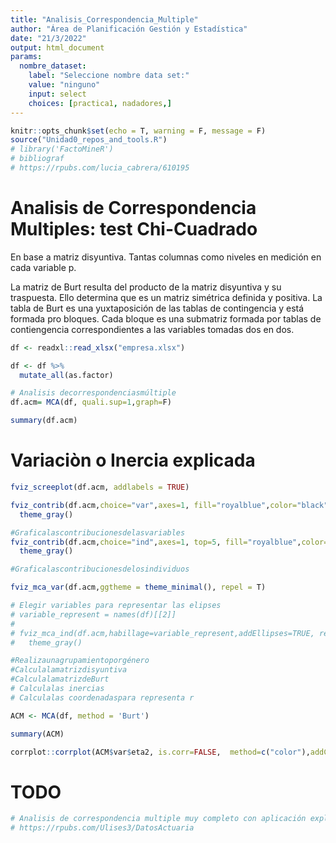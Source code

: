 ```yaml
---
title: "Analisis_Correspondencia_Multiple"
author: "Área de Planificación Gestión y Estadística"
date: "21/3/2022"
output: html_document
params:
  nombre_dataset:
    label: "Seleccione nombre data set:"
    value: "ninguno"
    input: select
    choices: [practica1, nadadores,]
---
```

```r
knitr::opts_chunk$set(echo = T, warning = F, message = F)
source("Unidad0_repos_and_tools.R")
# library('FactoMineR')
# bibliograf
# https://rpubs.com/lucia_cabrera/610195

```

# Analisis de Correspondencia Multiples: test Chi-Cuadrado

En base a matriz disyuntiva. Tantas columnas como niveles en medición en cada variable p.

La matriz de Burt resulta del producto de la matriz disyuntiva y su traspuesta. Ello determina que es un matriz simétrica definida y positiva. La tabla de Burt es una yuxtaposición de las tablas de contingencia y está formada pro bloques. Cada bloque es una submatriz formada por tablas de contiengencia correspondientes a las variables tomadas dos en dos.    

```r
df <- readxl::read_xlsx("empresa.xlsx")
```

```r
df <- df %>% 
  mutate_all(as.factor)

# Analisis decorrespondenciasmúltiple
df.acm= MCA(df, quali.sup=1,graph=F)
```

```r
summary(df.acm)
```

# Variaciòn o Inercia explicada

```r
fviz_screeplot(df.acm, addlabels = TRUE)
```

```r
fviz_contrib(df.acm,choice="var",axes=1, fill="royalblue",color="black") +
  theme_gray()
```


```r
#Graficalascontribucionesdelasvariables
fviz_contrib(df.acm,choice="ind",axes=1, top=5, fill="royalblue",color="black")+
  theme_gray()

#Graficalascontribucionesdelosindividuos
```

```r
fviz_mca_var(df.acm,ggtheme = theme_minimal(), repel = T) 
```



```r
# Elegir variables para representar las elipses
# variable_represent = names(df)[[2]]
# 
# fviz_mca_ind(df.acm,habillage=variable_represent,addEllipses=TRUE, repel=TRUE) +
#   theme_gray() 

#Realizaunagrupamientoporgénero
#Calculalamatrizdisyuntiva
#CalculalamatrizdeBurt
# Calculalas inercias
# Calculalas coordenadaspara representa r
```

```r
ACM <- MCA(df, method = 'Burt')
```


```r
summary(ACM)
```

```r
corrplot::corrplot(ACM$var$eta2, is.corr=FALSE,  method=c("color"),addCoef.col = "black")
```


# TODO

```r
# Analisis de correspondencia multiple muy completo con aplicación exploratoria fundada. muy Bueno!
# https://rpubs.com/Ulises3/DatosActuaria
```


